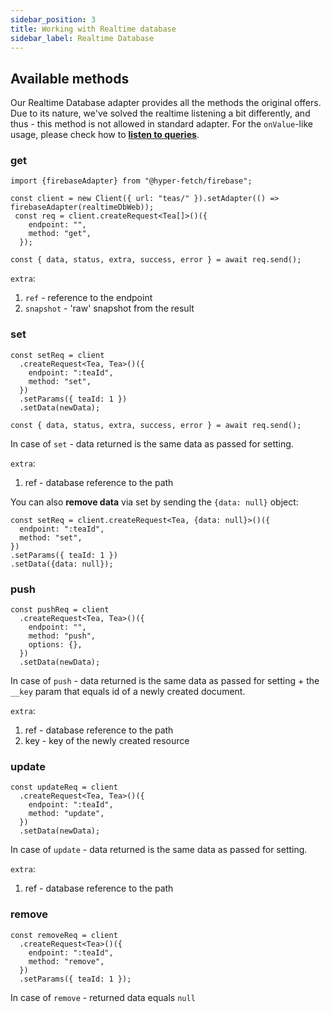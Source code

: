 ```yaml
---
sidebar_position: 3
title: Working with Realtime database
sidebar_label: Realtime Database
---
```


## Available methods

Our Realtime Database adapter provides all the methods the original offers. Due to its nature, we've solved the realtime listening a bit differently, and thus - this method is not allowed in standard adapter.
For the `onValue`-like usage, please check how to **[listen to queries](/docs/documentation/adapters/firebase/realtime-queries)**.

### get

```tsx
import {firebaseAdapter} from "@hyper-fetch/firebase";

const client = new Client({ url: "teas/" }).setAdapter(() => firebaseAdapter(realtimeDbWeb));
 const req = client.createRequest<Tea[]>()({
    endpoint: "",
    method: "get",
  });

const { data, status, extra, success, error } = await req.send();
```

`extra`:
1. `ref` - reference to the endpoint
2. `snapshot` - 'raw' snapshot from the result

### set

```tsx
const setReq = client
  .createRequest<Tea, Tea>()({
    endpoint: ":teaId",
    method: "set",
  })
  .setParams({ teaId: 1 })
  .setData(newData);

const { data, status, extra, success, error } = await req.send();
```

In case of `set` - data returned is the same data as passed for setting.

`extra`:
1. ref - database reference to the path

You can also **remove data** via set by sending the `{data: null}` object:
```tsx
const setReq = client.createRequest<Tea, {data: null}>()({
  endpoint: ":teaId",
  method: "set",
})
.setParams({ teaId: 1 })
.setData({data: null});
```

### push

```tsx
const pushReq = client
  .createRequest<Tea, Tea>()({
    endpoint: "",
    method: "push",
    options: {},
  })
  .setData(newData);
```

In case of `push` - data returned is the same data as passed for setting + the `__key` param that equals id of a newly created document.

`extra`:
1. ref - database reference to the path
2. key - key of the newly created resource

### update

```tsx
const updateReq = client
  .createRequest<Tea, Tea>()({
    endpoint: ":teaId",
    method: "update",
  })
  .setData(newData);
```

In case of `update` - data returned is the same data as passed for setting.

`extra`:
1. ref - database reference to the path

### remove

```tsx
const removeReq = client
  .createRequest<Tea>()({
    endpoint: ":teaId",
    method: "remove",
  })
  .setParams({ teaId: 1 });
```

In case of `remove` - returned data equals `null`
